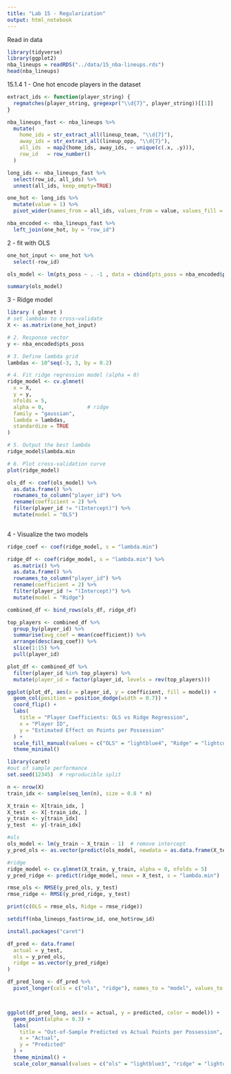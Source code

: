 ```yaml
---
title: "Lab 15 - Regularization"
output: html_notebook
---
```


Read in data
```r
library(tidyverse)
library(ggplot2)
nba_lineups = readRDS("../data/15_nba-lineups.rds")
head(nba_lineups)
```

15.1.4 1 - One hot encode players in the dataset 

```r
extract_ids <- function(player_string) {
  regmatches(player_string, gregexpr("\\d{7}", player_string))[[1]]
}

nba_lineups_fast <- nba_lineups %>%
  mutate(
    home_ids = str_extract_all(lineup_team, "\\d{7}"),
    away_ids = str_extract_all(lineup_opp, "\\d{7}"),
    all_ids  = map2(home_ids, away_ids, ~ unique(c(.x, .y))),
    row_id   = row_number()
  )

long_ids <- nba_lineups_fast %>%
  select(row_id, all_ids) %>%
  unnest(all_ids, keep_empty=TRUE)

one_hot <- long_ids %>%
  mutate(value = 1) %>%
  pivot_wider(names_from = all_ids, values_from = value, values_fill = 0, names_prefix = "player_") 

nba_encoded <- nba_lineups_fast %>%
  left_join(one_hot, by = "row_id")

```


2 - fit with OLS 

```r

one_hot_input <- one_hot %>% 
  select(-row_id)

ols_model <- lm(pts_poss ~ . -1 , data = cbind(pts_poss = nba_encoded$pts_poss, one_hot_input))
```


```r
summary(ols_model)
```
3 - Ridge model
```r
library ( glmnet )
# set lambdas to cross−validate
X <- as.matrix(one_hot_input)

# 2. Response vector
y <- nba_encoded$pts_poss

# 3. Define lambda grid
lambdas <- 10^seq(-3, 3, by = 0.2)

# 4. Fit ridge regression model (alpha = 0)
ridge_model <- cv.glmnet(
  x = X,
  y = y,
  nfolds = 5,
  alpha = 0,              # ridge
  family = "gaussian",
  lambda = lambdas,
  standardize = TRUE
)

# 5. Output the best lambda
ridge_model$lambda.min

# 6. Plot cross-validation curve
plot(ridge_model)
```
```r

ols_df <- coef(ols_model) %>%
  as.data.frame() %>%
  rownames_to_column("player_id") %>%
  rename(coefficient = 2) %>%
  filter(player_id != "(Intercept)") %>%
  mutate(model = "OLS")
  
```

4 - Visualize the two models 
```r
ridge_coef <- coef(ridge_model, s = "lambda.min")

ridge_df <- coef(ridge_model, s = "lambda.min") %>%
  as.matrix() %>%
  as.data.frame() %>%
  rownames_to_column("player_id") %>%
  rename(coefficient = 2) %>%
  filter(player_id != "(Intercept)") %>%
  mutate(model = "Ridge")

combined_df <- bind_rows(ols_df, ridge_df)

top_players <- combined_df %>%
  group_by(player_id) %>%
  summarise(avg_coef = mean(coefficient)) %>%
  arrange(desc(avg_coef)) %>%
  slice(1:15) %>%
  pull(player_id)

plot_df <- combined_df %>%
  filter(player_id %in% top_players) %>%
  mutate(player_id = factor(player_id, levels = rev(top_players)))

ggplot(plot_df, aes(x = player_id, y = coefficient, fill = model)) +
  geom_col(position = position_dodge(width = 0.7)) +
  coord_flip() +
  labs(
    title = "Player Coefficients: OLS vs Ridge Regression",
    x = "Player ID",
    y = "Estimated Effect on Points per Possession"
  ) +
  scale_fill_manual(values = c("OLS" = "lightblue4", "Ridge" = "lightcoral")) +
  theme_minimal()

```

```r
library(caret)
#out of sample performance
set.seed(12345)  # reproducible split

n <- nrow(X)
train_idx <- sample(seq_len(n), size = 0.8 * n)

X_train <- X[train_idx, ]
X_test  <- X[-train_idx, ]
y_train <- y[train_idx]
y_test  <- y[-train_idx]

#ols
ols_model <- lm(y_train ~ X_train - 1)  # remove intercept
y_pred_ols <- as.vector(predict(ols_model, newdata = as.data.frame(X_test)))

#ridge 
ridge_model <- cv.glmnet(X_train, y_train, alpha = 0, nfolds = 5)
y_pred_ridge <- predict(ridge_model, newx = X_test, s = "lambda.min")

rmse_ols <- RMSE(y_pred_ols, y_test)
rmse_ridge <- RMSE(y_pred_ridge, y_test)

print(c(OLS = rmse_ols, Ridge = rmse_ridge))
```

```r
setdiff(nba_lineups_fast$row_id, one_hot$row_id)
```
```r
install.packages("caret")
```
```r
df_pred <- data.frame(
  actual = y_test,
  ols = y_pred_ols,
  ridge = as.vector(y_pred_ridge)
)

df_pred_long <- df_pred %>%
  pivot_longer(cols = c("ols", "ridge"), names_to = "model", values_to = "predicted")



ggplot(df_pred_long, aes(x = actual, y = predicted, color = model)) +
  geom_point(alpha = 0.3) +
  labs(
    title = "Out-of-Sample Predicted vs Actual Points per Possession",
    x = "Actual",
    y = "Predicted"
  ) +
  theme_minimal() +
  scale_color_manual(values = c("ols" = "lightblue3", "ridge" = "lightcoral"))
```

